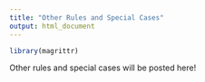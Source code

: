```yaml
---
title: "Other Rules and Special Cases"
output: html_document
---
```


```r
library(magrittr)
```

Other rules and special cases will be posted here!
